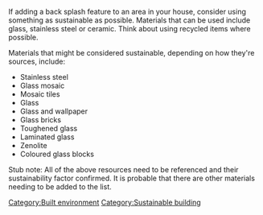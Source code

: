 If adding a back splash feature to an area in your house, consider using something as sustainable as possible. Materials that can be used include glass, stainless steel or ceramic. Think about using recycled items where possible.

Materials that might be considered sustainable, depending on how they're sources, include:

*Stainless steel
*Glass mosaic
*Mosaic tiles
*Glass
*Glass and wallpaper
*Glass bricks
*Toughened glass{{fact}}
*Laminated glass{{fact}}
*Zenolite{{fact}}
*Coloured glass blocks

Stub note: All of the above resources need to be referenced and their sustainability factor confirmed. It is probable that there are other materials needing to be added to the list.

{{stub}}

[[Category:Built environment]][[Category:Sustainable building]]